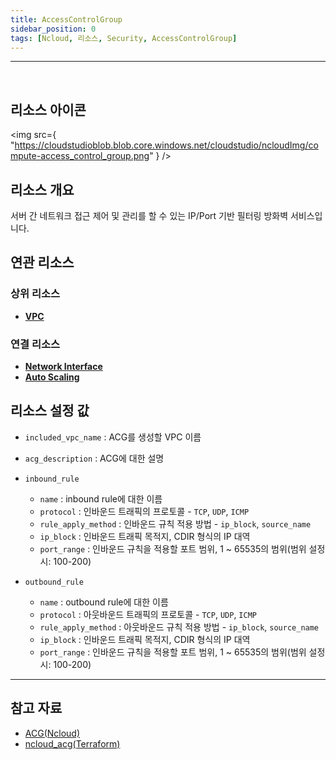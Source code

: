 ```yaml
---
title: AccessControlGroup
sidebar_position: 0
tags: [Ncloud, 리소스, Security, AccessControlGroup]
---
```


<hr />
<br />

## 리소스 아이콘

<img
    src={
        "https://cloudstudioblob.blob.core.windows.net/cloudstudio/ncloudImg/compute-access_control_group.png"
    }
/>

## 리소스 개요

서버 간 네트워크 접근 제어 및 관리를 할 수 있는 IP/Port 기반 필터링 방화벽 서비스입니다.

## 연관 리소스

### 상위 리소스

-   [**VPC**](https://docs.cstudio.app/docs/resource/ncloud/Network/Vpc)

### 연결 리소스

-   [**Network Interface**](https://docs.cstudio.app/docs/resource/ncloud/Compute/NetworkInterface)
-   [**Auto Scaling**](https://docs.cstudio.app/docs/resource/ncloud/Compute/AutoScaling)

## 리소스 설정 값

-   `included_vpc_name` : ACG를 생성할 VPC 이름
-   `acg_description` : ACG에 대한 설명
-   `inbound_rule`
    -   `name` : inbound rule에 대한 이름
    -   `protocol` : 인바운드 트래픽의 프로토콜 - `TCP`, `UDP`, `ICMP`
    -   `rule_apply_method` : 인바운드 규칙 적용 방법 - `ip_block`, `source_name`
    -   `ip_block` : 인바운드 트래픽 목적지, CDIR 형식의 IP 대역
    -   `port_range` : 인바운드 규칙을 적용할 포트 범위, 1 ~ 65535의 범위(범위 설정시: 100-200)

-   `outbound_rule`
    -   `name` : outbound rule에 대한 이름
    -   `protocol` : 아웃바운드 트래픽의 프로토콜 - `TCP`, `UDP`, `ICMP`
    -   `rule_apply_method` : 아웃바운드 규칙 적용 방법 - `ip_block`, `source_name`
    -   `ip_block` : 인바운드 트래픽 목적지, CDIR 형식의 IP 대역
    -   `port_range` : 인바운드 규칙을 적용할 포트 범위, 1 ~ 65535의 범위(범위 설정시: 100-200)
    
---

## 참고 자료

-   [ACG(Ncloud)](https://www.ncloud.com/product/security/acg)
-   [ncloud_acg(Terraform)](https://registry.terraform.io/providers/NaverCloudPlatform/ncloud/latest/docs/resources/access_control_group)

